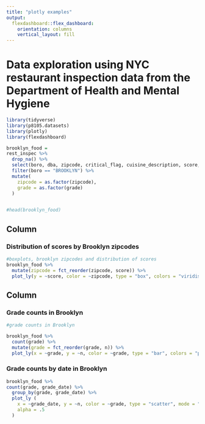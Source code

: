 ```yaml
---
title: "plotly examples"
output: 
  flexdashboard::flex_dashboard:
    orientation: columns
    vertical_layout: fill
---
```


# Data exploration using NYC restaurant inspection data from the Department of Health and Mental Hygiene

```r
library(tidyverse)
library(p8105.datasets)
library(plotly)
library(flexdashboard)
```


```r

brooklyn_food =
rest_inspec %>%
  drop_na() %>%
  select(boro, dba, zipcode, critical_flag, cuisine_description, score, grade, grade_date, violation_code, violation_description)%>%
  filter(boro == "BROOKLYN") %>%
  mutate(
    zipcode = as.factor(zipcode),
    grade = as.factor(grade)
  )

  
#head(brooklyn_food)
```

Column {data-width=650}
-----------------------------------------------------------------------

### Distribution of scores by Brooklyn zipcodes


```r
#boxplots, brooklyn zipcodes and distribution of scores
brooklyn_food %>%
  mutate(zipcode = fct_reorder(zipcode, score)) %>% 
  plot_ly(y = ~score, color = ~zipcode, type = "box", colors = "viridis")

```


Column {data-width=350}
-----------------------------------------------------------------------

### Grade counts in Brooklyn

```r
#grade counts in Brooklyn

brooklyn_food %>%
  count(grade) %>% 
  mutate(grade = fct_reorder(grade, n)) %>% 
  plot_ly(x = ~grade, y = ~n, color = ~grade, type = "bar", colors = "plasma")

```

### Grade counts by date in Brooklyn

```r


brooklyn_food %>%
count(grade, grade_date) %>%
  group_by(grade, grade_date) %>%
  plot_ly (
    x = ~grade_date, y = ~n, color = ~grade, type = "scatter", mode = "markers", colors = "viridis",
    alpha = .5
  )

```